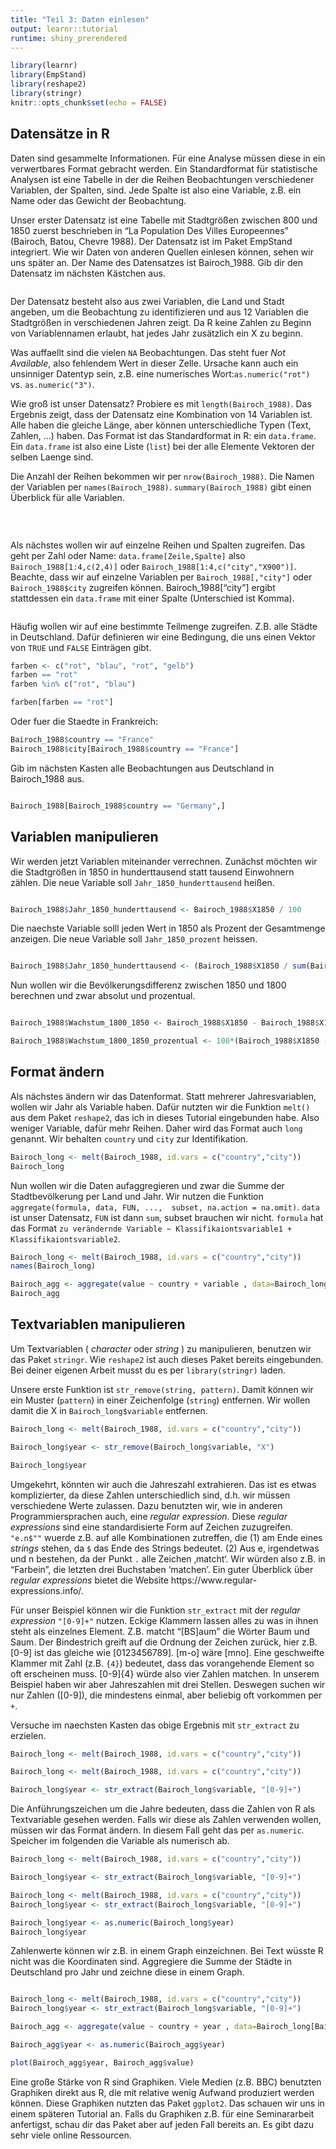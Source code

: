 ```yaml
---
title: "Teil 3: Daten einlesen"
output: learnr::tutorial
runtime: shiny_prerendered
---
```


```r
library(learnr)
library(EmpStand)
library(reshape2)
library(stringr)
knitr::opts_chunk$set(echo = FALSE)
```


##  Datensätze in R

Daten sind gesammelte Informationen.  Für eine Analyse müssen diese in ein verwertbares Format gebracht werden. Ein Standardformat für statistische Analysen ist eine Tabelle in der die Reihen Beobachtungen verschiedener Variablen, der Spalten, sind. Jede Spalte ist also eine Variable, z.B. ein Name oder das Gewicht der Beobachtung.

Unser erster Datensatz ist eine Tabelle mit Stadtgrößen zwischen 800 und 1850 zuerst beschrieben in "La Population Des Villes Europeennes" (Bairoch, Batou, Chevre 1988). Der Datensatz ist im Paket EmpStand integriert. Wie wir Daten von anderen Quellen einlesen können, sehen wir uns später an. Der Name des Datensatzes ist Bairoch_1988. Gib dir den Datensatz im nächsten Kästchen aus. 


```r

```

Der Datensatz besteht also aus zwei Variablen, die Land und Stadt angeben, um die Beobachtung zu identifizieren und aus 12 Variablen die Stadtgrößen in verschiedenen Jahren zeigt. Da R keine Zahlen zu Beginn von Variablennamen erlaubt, hat jedes Jahr zusätzlich ein X zu beginn.

Was auffaellt sind die vielen `NA` Beobachtungen. Das steht fuer _Not Available_, also fehlendem Wert in dieser Zelle. Ursache kann auch ein unsinniger Datentyp sein,  z.B. eine numerisches Wort:`as.numeric("rot")` vs. `as.numeric("3")`.


Wie groß ist unser Datensatz? Probiere es mit `length(Bairoch_1988)`. Das Ergebnis zeigt, dass der Datensatz eine Kombination von 14 Variablen ist. Alle haben die gleiche Länge, aber können unterschiedliche Typen (Text, Zahlen, ...) haben. Das Format ist das Standardformat in R: ein `data.frame`. Ein `data.frame` ist also eine Liste (`list`) bei der alle Elemente Vektoren der selben Laenge sind.

Die Anzahl der Reihen bekommen wir per `nrow(Bairoch_1988)`. Die Namen der Variablen per `names(Bairoch_1988)`. `summary(Bairoch_1988)` gibt einen Überblick für alle Variablen.

```r

```

<br>

Als nächstes wollen wir auf einzelne Reihen und Spalten zugreifen. Das geht per Zahl oder Name: `data.frame[Zeile,Spalte]` also `Bairoch_1988[1:4,c(2,4)]` oder `Bairoch_1988[1:4,c("city","X900")]`. Beachte, dass wir auf einzelne Variablen per `Bairoch_1988[,"city"]` oder `Bairoch_1988$city` zugreifen können. Bairoch_1988["city"] ergibt stattdessen ein `data.frame` mit einer Spalte (Unterschied ist Komma).

```r

```


Häufig wollen wir auf eine bestimmte Teilmenge zugreifen. Z.B. alle Städte in Deutschland. Dafür definieren wir eine Bedingung, die uns einen Vektor von `TRUE` und `FALSE` Einträgen gibt. 


```r

farben <- c("rot", "blau", "rot", "gelb")
farben == "rot"
farben %in% c("rot", "blau")

farben[farben == "rot"]

```

Oder fuer die Staedte in Frankreich:

```r


Bairoch_1988$country == "France"
Bairoch_1988$city[Bairoch_1988$country == "France"]
```

Gib im nächsten Kasten alle Beobachtungen aus Deutschland in Bairoch_1988 aus.


```r


```

```r

Bairoch_1988[Bairoch_1988$country == "Germany",]
```



##  Variablen manipulieren

Wir werden jetzt Variablen miteinander verrechnen. Zunächst möchten wir die Stadtgrößen in 1850 in hunderttausend statt tausend Einwohnern zählen. Die neue Variable soll `Jahr_1850_hunderttausend` heißen.

```r


```

```r
Bairoch_1988$Jahr_1850_hunderttausend <- Bairoch_1988$X1850 / 100

```


Die naechste Variable solll jeden Wert in 1850 als Prozent der Gesamtmenge anzeigen. Die neue Variable soll `Jahr_1850_prozent` heissen.

```r


```

```r
Bairoch_1988$Jahr_1850_hunderttausend <- (Bairoch_1988$X1850 / sum(Bairoch_1988$X1850, na.rm = TRUE))*100

```

Nun wollen wir die Bevölkerungsdifferenz zwischen 1850 und 1800 berechnen und zwar absolut und prozentual.

```r


```

```r
Bairoch_1988$Wachstum_1800_1850 <- Bairoch_1988$X1850 - Bairoch_1988$X1800

Bairoch_1988$Wachstum_1800_1850_prozentual <- 100*(Bairoch_1988$X1850 - Bairoch_1988$X1800)/Bairoch_1988$X1800
```




##  Format  ändern

Als nächstes ändern wir das Datenformat. Statt mehrerer Jahresvariablen, wollen wir Jahr als Variable haben. Dafür nutzten wir die Funktion `melt()` aus dem Paket `reshape2`, das ich in dieses Tutorial eingebunden habe. Also weniger Variable, dafür mehr Reihen. Daher wird das Format auch `long` genannt. Wir behalten `country` und `city` zur Identifikation.

```r
Bairoch_long <- melt(Bairoch_1988, id.vars = c("country","city"))
Bairoch_long
```

Nun wollen wir die Daten aufaggregieren und zwar die Summe der Stadtbevölkerung per Land und Jahr. Wir nutzen die Funktion `aggregate(formula, data, FUN, ...,  subset, na.action = na.omit)`. `data` ist unser Datensatz, `FUN` ist dann `sum`, subset brauchen wir nicht. `formula` hat das Format `zu verändernde Variable ~ Klassifikaiontsvariable1 + Klassifikaiontsvariable2`.

```r
Bairoch_long <- melt(Bairoch_1988, id.vars = c("country","city"))
names(Bairoch_long)

Bairoch_agg <- aggregate(value ~ country + variable , data=Bairoch_long, FUN = sum)
Bairoch_agg
```


## Textvariablen manipulieren

Um Textvariablen ( _character_ oder _string_ ) zu manipulieren, benutzen wir das Paket `stringr`. Wie `reshape2` ist auch dieses Paket bereits eingebunden. Bei deiner eigenen Arbeit musst du es per `library(stringr)` laden.

Unsere erste Funktion ist `str_remove(string, pattern)`. Damit können wir ein Muster (`pattern`) in einer Zeichenfolge (`string`) entfernen. Wir wollen damit die X in `Bairoch_long$variable` entfernen.

```r
Bairoch_long <- melt(Bairoch_1988, id.vars = c("country","city"))

Bairoch_long$year <- str_remove(Bairoch_long$variable, "X")

Bairoch_long$year 
```

Umgekehrt, könnten wir auch die Jahreszahl extrahieren. Das ist es etwas komplizierter, da diese Zahlen unterschiedlich sind, d.h. wir müssen verschiedene Werte zulassen. Dazu benutzten wir, wie in anderen Programmiersprachen auch, eine _regular expression_. Diese _regular expressions_ sind eine standardisierte Form auf Zeichen zuzugreifen. `"e.n$""` wuerde z.B. auf alle Kombinationen zutreffen, die (1) am Ende eines _strings_ stehen, da `$` das Ende des Strings bedeutet. (2) Aus e, irgendetwas und n bestehen, da der Punkt `.` alle Zeichen ‚matcht‘. Wir würden also z.B. in "Farbein", die letzten drei Buchstaben 'matchen'.  Ein guter Überblick über _regular expressions_ bietet die Website https://www.regular-expressions.info/.

Für unser Beispiel können wir die Funktion `str_extract` mit der _regular expression_ `"[0-9]+"` nutzen. Eckige Klammern lassen alles zu was in ihnen steht als einzelnes Element. Z.B. matcht "[BS]aum" die Wörter Baum und Saum. Der Bindestrich greift auf die Ordnung der Zeichen zurück, hier z.B. [0-9] ist das gleiche wie [0123456789]. [m-o] wäre [mno]. Eine geschweifte Klammer mit Zahl (z.B. `{4}`) bedeutet, dass das vorangehende Element so oft erscheinen muss. [0-9]{4} würde also vier Zahlen matchen. In unserem Beispiel haben wir aber Jahreszahlen mit drei Stellen. Deswegen suchen wir nur Zahlen ([0-9]), die mindestens einmal, aber beliebig oft vorkommen per `+`.

Versuche im naechsten Kasten das obige Ergebnis mit `str_extract` zu erzielen.

```r
Bairoch_long <- melt(Bairoch_1988, id.vars = c("country","city"))


```

```r
Bairoch_long <- melt(Bairoch_1988, id.vars = c("country","city"))

Bairoch_long$year <- str_extract(Bairoch_long$variable, "[0-9]+")


```

Die Anführungszeichen um die Jahre bedeuten, dass die Zahlen von R als Textvariable gesehen werden. Falls wir diese als Zahlen verwenden wollen, müssen wir das Format ändern. In diesem Fall geht das per `as.numeric`. Speicher im folgenden die Variable als numerisch ab.

```r
Bairoch_long <- melt(Bairoch_1988, id.vars = c("country","city"))

Bairoch_long$year <- str_extract(Bairoch_long$variable, "[0-9]+")

```

```r
Bairoch_long <- melt(Bairoch_1988, id.vars = c("country","city"))
Bairoch_long$year <- str_extract(Bairoch_long$variable, "[0-9]+")

Bairoch_long$year <- as.numeric(Bairoch_long$year)
Bairoch_long$year 
```


Zahlenwerte können wir z.B. in einem Graph einzeichnen. Bei Text wüsste R nicht was die Koordinaten sind. Aggregiere die Summe der Städte in Deutschland pro Jahr und zeichne diese in einem Graph.

```r




```

```r
Bairoch_long <- melt(Bairoch_1988, id.vars = c("country","city"))
Bairoch_long$year <- str_extract(Bairoch_long$variable, "[0-9]+")

Bairoch_agg <- aggregate(value ~ country + year , data=Bairoch_long[Bairoch_long$country=="Germany",], FUN = sum)

Bairoch_agg$year <- as.numeric(Bairoch_agg$year)

plot(Bairoch_agg$year, Bairoch_agg$value)

```


Eine große Stärke von R sind Graphiken. Viele Medien (z.B. BBC) benutzten Graphiken direkt aus R, die mit relative wenig Aufwand produziert werden können. Diese Graphiken nutzten das Paket `ggplot2`. Das schauen wir uns in einem späteren Tutorial an. Falls du Graphiken z.B. für eine Seminararbeit anfertigst, schau dir das Paket aber auf jeden Fall bereits an. Es gibt dazu sehr viele online Ressourcen.


